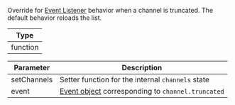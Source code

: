 Override for [Event Listener](#event-listeners) behavior when a channel is truncated.
The default behavior reloads the list.

| Type |
| - |
| function |

| Parameter | Description |
| - | - |
| setChannels | Setter function for the internal `channels` state |
| event | [Event object](https://getstream.io/chat/docs/react/event_object/#event-object) corresponding to `channel.truncated` |
